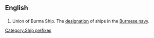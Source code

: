 {{wikipedia|Ship prefix}}
==English==
==={{initialism}}===
#Union of Burma Ship. The [[designation]] of ships in the [[w:Burmese navy|Burmese navy]].

[[Category:Ship prefixes]]